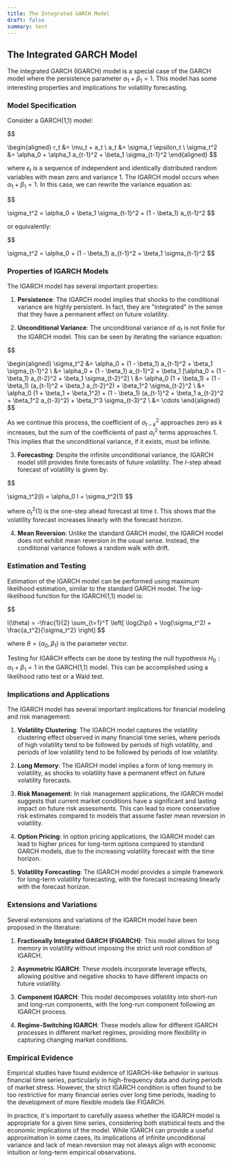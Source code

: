 ```yaml
---
title: The Integrated GARCH Model
draft: false
summary: test
---
```



<TOCInline toc={props.toc} asDisclosure />

## The Integrated GARCH Model

The integrated GARCH (IGARCH) model is a special case of the GARCH model where the persistence parameter $\alpha_1 + \beta_1 = 1$. This model has some interesting properties and implications for volatility forecasting.

### Model Specification

Consider a GARCH(1,1) model:

$$

\begin{aligned}
r_t &= \mu_t + a_t \\
a_t &= \sigma_t \epsilon_t \\
\sigma_t^2 &= \alpha_0 + \alpha_1 a_{t-1}^2 + \beta_1 \sigma_{t-1}^2
\end{aligned}
$$

where $\epsilon_t$ is a sequence of independent and identically distributed random variables with mean zero and variance 1. The IGARCH model occurs when $\alpha_1 + \beta_1 = 1$. In this case, we can rewrite the variance equation as:

$$

\sigma_t^2 = \alpha_0 + \beta_1 \sigma_{t-1}^2 + (1 - \beta_1) a_{t-1}^2
$$

or equivalently:

$$

\sigma_t^2 = \alpha_0 + (1 - \beta_1) a_{t-1}^2 + \beta_1 \sigma_{t-1}^2
$$

### Properties of IGARCH Models

The IGARCH model has several important properties:

1. **Persistence**: The IGARCH model implies that shocks to the conditional variance are highly persistent. In fact, they are "integrated" in the sense that they have a permanent effect on future volatility.

2. **Unconditional Variance**: The unconditional variance of $a_t$ is not finite for the IGARCH model. This can be seen by iterating the variance equation:

$$

\begin{aligned}
\sigma_t^2 &= \alpha_0 + (1 - \beta_1) a_{t-1}^2 + \beta_1 \sigma_{t-1}^2 \\
&= \alpha_0 + (1 - \beta_1) a_{t-1}^2 + \beta_1 [\alpha_0 + (1 - \beta_1) a_{t-2}^2 + \beta_1 \sigma_{t-2}^2] \\
&= \alpha_0 (1 + \beta_1) + (1 - \beta_1) (a_{t-1}^2 + \beta_1 a_{t-2}^2) + \beta_1^2 \sigma_{t-2}^2 \\
&= \alpha_0 (1 + \beta_1 + \beta_1^2) + (1 - \beta_1) (a_{t-1}^2 + \beta_1 a_{t-2}^2 + \beta_1^2 a_{t-3}^2) + \beta_1^3 \sigma_{t-3}^2 \\
&= \cdots
\end{aligned}
$$

As we continue this process, the coefficient of $\sigma_{t-k}^2$ approaches zero as $k$ increases, but the sum of the coefficients of past $a_t^2$ terms approaches 1. This implies that the unconditional variance, if it exists, must be infinite.

3. **Forecasting**: Despite the infinite unconditional variance, the IGARCH model still provides finite forecasts of future volatility. The $l$-step ahead forecast of volatility is given by:

$$

\sigma_t^2(l) = \alpha_0 l + \sigma_t^2(1)
$$

where $\sigma_t^2(1)$ is the one-step ahead forecast at time $t$. This shows that the volatility forecast increases linearly with the forecast horizon.

4. **Mean Reversion**: Unlike the standard GARCH model, the IGARCH model does not exhibit mean reversion in the usual sense. Instead, the conditional variance follows a random walk with drift.

### Estimation and Testing

Estimation of the IGARCH model can be performed using maximum likelihood estimation, similar to the standard GARCH model. The log-likelihood function for the IGARCH(1,1) model is:

$$

l(\theta) = -\frac{1}{2} \sum_{t=1}^T \left[ \log(2\pi) + \log(\sigma_t^2) + \frac{a_t^2}{\sigma_t^2} \right]
$$

where $\theta = (\alpha_0, \beta_1)$ is the parameter vector.

Testing for IGARCH effects can be done by testing the null hypothesis $H_0: \alpha_1 + \beta_1 = 1$ in the GARCH(1,1) model. This can be accomplished using a likelihood ratio test or a Wald test.

### Implications and Applications

The IGARCH model has several important implications for financial modeling and risk management:

1. **Volatility Clustering**: The IGARCH model captures the volatility clustering effect observed in many financial time series, where periods of high volatility tend to be followed by periods of high volatility, and periods of low volatility tend to be followed by periods of low volatility.

2. **Long Memory**: The IGARCH model implies a form of long memory in volatility, as shocks to volatility have a permanent effect on future volatility forecasts.

3. **Risk Management**: In risk management applications, the IGARCH model suggests that current market conditions have a significant and lasting impact on future risk assessments. This can lead to more conservative risk estimates compared to models that assume faster mean reversion in volatility.

4. **Option Pricing**: In option pricing applications, the IGARCH model can lead to higher prices for long-term options compared to standard GARCH models, due to the increasing volatility forecast with the time horizon.

5. **Volatility Forecasting**: The IGARCH model provides a simple framework for long-term volatility forecasting, with the forecast increasing linearly with the forecast horizon.

### Extensions and Variations

Several extensions and variations of the IGARCH model have been proposed in the literature:

1. **Fractionally Integrated GARCH (FIGARCH)**: This model allows for long memory in volatility without imposing the strict unit root condition of IGARCH.

2. **Asymmetric IGARCH**: These models incorporate leverage effects, allowing positive and negative shocks to have different impacts on future volatility.

3. **Component IGARCH**: This model decomposes volatility into short-run and long-run components, with the long-run component following an IGARCH process.

4. **Regime-Switching IGARCH**: These models allow for different IGARCH processes in different market regimes, providing more flexibility in capturing changing market conditions.

### Empirical Evidence

Empirical studies have found evidence of IGARCH-like behavior in various financial time series, particularly in high-frequency data and during periods of market stress. However, the strict IGARCH condition is often found to be too restrictive for many financial series over long time periods, leading to the development of more flexible models like FIGARCH.

In practice, it's important to carefully assess whether the IGARCH model is appropriate for a given time series, considering both statistical tests and the economic implications of the model. While IGARCH can provide a useful approximation in some cases, its implications of infinite unconditional variance and lack of mean reversion may not always align with economic intuition or long-term empirical observations.
